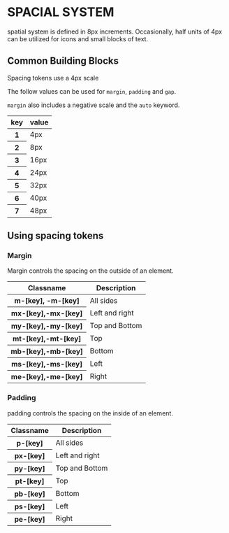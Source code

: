 
<Meta title="Layout/Spacing" />

# SPACIAL SYSTEM

spatial system is defined in 8px increments.
Occasionally, half units of 4px can be utilized for icons and
small blocks of text.

## Common Building Blocks

Spacing tokens use a 4px scale

The follow values can be used for `margin`, `padding` and `gap`.

`margin` also includes a negative scale and the `auto` keyword.

<table class="table mb-3">
  <thead>
    <tr>
      <th scope="col">key</th>
      <th scope="col">value</th>
    </tr>
  </thead>
  <tbody>
    <tr>
      <th scope="row">1</th>
      <td>
        <div>4px</div>
        <div class="border d-inline-block bg-info p-1"></div>
      </td>
    </tr>
    <tr>
      <th scope="row">2</th>
      <td>
        <div>8px</div>
        <div class="border d-inline-block bg-info p-2"></div>
      </td>
    </tr>
    <tr>
      <th scope="row">3</th>
      <td colspan="2">
        <div>16px</div>
        <div class="border d-inline-block bg-info p-3"></div>
      </td>
    </tr>
    <tr>
      <th scope="row">4</th>
      <td colspan="2">
        <div>24px</div>
        <div class="border d-inline-block bg-info p-4"></div>
      </td>
    </tr>
    <tr>
      <th scope="row">5</th>
      <td colspan="2">
        <div>32px</div>
        <div class="border d-inline-block bg-info p-5"></div>
      </td>
    </tr>
    <tr>
      <th scope="row">6</th>
      <td colspan="2">
        <div>40px</div>
        <div class="border d-inline-block bg-info p-6"></div>
      </td>
    </tr>
    <tr>
      <th scope="row">7</th>
      <td colspan="2">
        <div>48px</div>
        <div class="border d-inline-block bg-info p-7"></div>
      </td>
    </tr>
  </tbody>
</table>

## Using spacing tokens

### Margin

<p>Margin controls the spacing on the outside of an element.</p>

<table class="table">
  <thead>
    <tr>
      <th scope="col">Classname</th>
      <th scope="col">Description</th>
    </tr>
  </thead>
  <tbody>
    <tr>
      <th scope="row">m-[key], -m-[key]</th>
      <td>All sides</td>
    </tr>
    <tr>
      <th scope="row">mx-[key],-mx-[key]</th>
      <td>Left and right</td>
    </tr>
    <tr>
      <th scope="row">my-[key],-my-[key]</th>
      <td>Top and Bottom</td>
    </tr>
    <tr>
      <th scope="row">mt-[key],-mt-[key]</th>
      <td>Top</td>
    </tr>
    <tr>
      <th scope="row">mb-[key],-mb-[key]</th>
      <td>Bottom</td>
    </tr>
    <tr>
      <th scope="row">ms-[key],-ms-[key]</th>
      <td>Left</td>
    </tr>
    <tr>
      <th scope="row">me-[key],-me-[key]</th>
      <td>Right</td>
    </tr>
  </tbody>
</table>

### Padding

padding controls the spacing on the inside of an element.

<table class="table">
  <thead>
    <tr>
      <th scope="col">Classname</th>
      <th scope="col">Description</th>
    </tr>
  </thead>
  <tbody>
    <tr>
      <th scope="row">p-[key]</th>
      <td>All sides</td>
    </tr>
    <tr>
      <th scope="row">px-[key]</th>
      <td>Left and right</td>
    </tr>
    <tr>
      <th scope="row">py-[key]</th>
      <td>Top and Bottom</td>
    </tr>
    <tr>
      <th scope="row">pt-[key]</th>
      <td>Top</td>
    </tr>
    <tr>
      <th scope="row">pb-[key]</th>
      <td>Bottom</td>
    </tr>
    <tr>
      <th scope="row">ps-[key]</th>
      <td>Left</td>
    </tr>
    <tr>
      <th scope="row">pe-[key]</th>
      <td>Right</td>
    </tr>
  </tbody>
</table>
